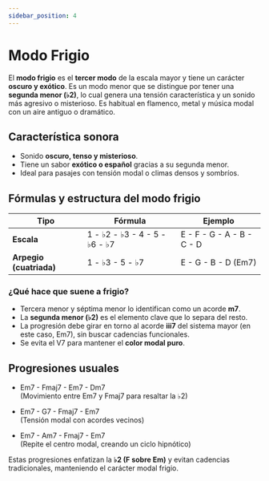 ```yaml
---
sidebar_position: 4
---
```


# Modo Frigio

El **modo frigio** es el **tercer modo** de la escala mayor y tiene un carácter **oscuro y exótico**. Es un modo menor que se distingue por tener una **segunda menor (♭2)**, lo cual genera una tensión característica y un sonido más agresivo o misterioso. Es habitual en flamenco, metal y música modal con un aire antiguo o dramático.

## Característica sonora

- Sonido **oscuro, tenso y misterioso**.
- Tiene un sabor **exótico o español** gracias a su segunda menor.
- Ideal para pasajes con tensión modal o climas densos y sombríos.

## Fórmulas y estructura del modo frigio

| Tipo                    | Fórmula                       | Ejemplo                   |
| ----------------------- | ----------------------------- | ------------------------- |
| **Escala**              | 1 - ♭2 - ♭3 - 4 - 5 - ♭6 - ♭7 | E - F - G - A - B - C - D |
| **Arpegio (cuatriada)** | 1 - ♭3 - 5 - ♭7               | E - G - B - D (Em7)       |

### ¿Qué hace que suene a frigio?

- Tercera menor y séptima menor lo identifican como un acorde **m7**.
- La **segunda menor (♭2)** es el elemento clave que lo separa del resto.
- La progresión debe girar en torno al acorde **iii7** del sistema mayor (en este caso, Em7), sin buscar cadencias funcionales.
- Se evita el V7 para mantener el **color modal puro**.

## Progresiones usuales

- Em7 - Fmaj7 - Em7 - Dm7  
  (Movimiento entre Em7 y Fmaj7 para resaltar la ♭2)

- Em7 - G7 - Fmaj7 - Em7  
  (Tensión modal con acordes vecinos)

- Em7 - Am7 - Fmaj7 - Em7  
  (Repite el centro modal, creando un ciclo hipnótico)

Estas progresiones enfatizan la **♭2 (F sobre Em)** y evitan cadencias tradicionales, manteniendo el carácter modal frigio.

<DonateButton />
<Comments />
